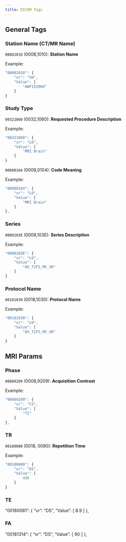 ```yaml
---
title: DICOM Tags
---
```



## General Tags

### Station Name (CT/MR Name)

`00081010` (0008,1010): **Station Name**

Example:

```js
"00081010": {
    "vr": "SH",
    "Value": [
        "AWP152068"
    ]
}
```

### Study Type

`00321060` (0032,1060): **Requested Procedure Description**

Example: 

```js
"00321060": {
    "vr": "LO",
    "Value": [
        "MRI Brain"
    ]
}
```

`00080104` (0008,0104): **Code Meaning**

Example: 

```js
"00080104": {
    "vr": "LO",
    "Value": [
        "MRI Brain"
    ]
},
```

### Series

`0008103E` (0008,103E): **Series Description**

Example: 

```js
"0008103E": {
    "vr": "LO",
    "Value": [
        "AX_T2FS_MV_XD"
    ]
}
```

### Protocol Name


`00181030` (0018,1030): **Protocol Name**

Example: 

```js
"00181030": {
    "vr": "LO",
    "Value": [
        "AX_T2FS_MV_XD"
    ]
}
```



## MRI Params


### Phase

`00089209` (0008,9209): **Acquisition Contrast**

Example: 

```js
"00089209": {
    "vr": "CS",
    "Value": [
        "T2"
    ]
},
```

### TR

`00180080` (0018, 0080): **Repetition Time**

Example: 

```js
"00180080": {
    "vr": "DS",
    "Value": [
        480
    ]
}
```

### TE

"00180081": {
    "vr": "DS",
    "Value": [
        8.9
    ]
},


### FA

"00181314": {
    "vr": "DS",
    "Value": [
        90
    ]
},